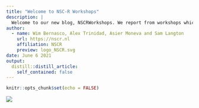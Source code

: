 ```yaml
---
title: "Welcome to NSC-R Workshops"
description: |
  Welcome to our new blog, NSCRWorkshops. We report from workshops which to place and alert you to workshops that are planned in the near future
author:
  - name: Wim Bernasco, Alex Trinidad, Asier Moneva and Sam Langton
    url: https://nscr.nl
    affiliation: NSCR
    preview: logo_NSCR.svg
date: June 6 2021
output:
  distill::distill_article:
    self_contained: false
---
```


```r
knitr::opts_chunk$set(echo = FALSE)

```


![](logo_NSCR.svg)
